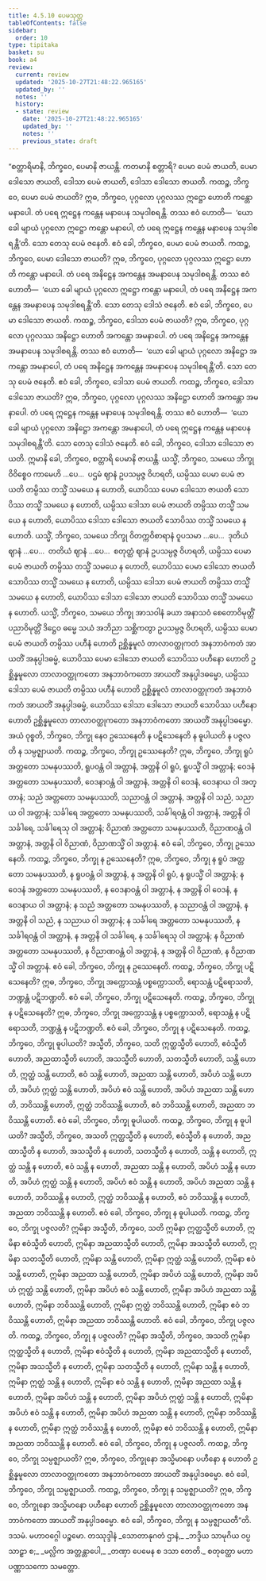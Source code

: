 ```yaml
---
title: 4.5.10 ပေမသုတ္တ
tableOfContents: false
sidebar:
  order: 10
type: tipitaka
basket: su
book: a4
review:
  current: review
  updated: '2025-10-27T21:48:22.965165'
  updated_by: ''
  notes: ''
  history:
  - state: review
    date: '2025-10-27T21:48:22.965165'
    updated_by: ''
    notes: ''
    previous_state: draft
---
```



<ReviewStatus review={frontmatter.review} showDetails={true} />

<HypothesisAnnotation frontmatter={frontmatter} />

<DynamicBreadcrumb />

<Division number="200" book="a4" e="ch" v="15" p="534">

<Paragraph number="1287" book="a4">
“စတ္တာရိမာနိ, ဘိက္ခဝေ, ပေမာနိ ဇာယန္တိ. ကတမာနိ စတ္တာရိ? ပေမာ ပေမံ ဇာယတိ, ပေမာ ဒေါသော ဇာယတိ, ဒေါသာ ပေမံ ဇာယတိ, ဒေါသာ ဒေါသော ဇာယတိ.
</Paragraph>

<Paragraph number="1288" book="a4">
ကထဉ္စ, ဘိက္ခဝေ, ပေမာ ပေမံ ဇာယတိ? ဣဓ, ဘိက္ခဝေ, ပုဂ္ဂလော ပုဂ္ဂလဿ ဣဋ္ဌော ဟောတိ ကန္တော မနာပေါ. တံ ပရေ ဣဋ္ဌေန ကန္တေန မနာပေန သမုဒါစရန္တိ. တဿ ဧဝံ ဟောတိ—  ‘ယော ခေါ မျာယံ ပုဂ္ဂလော ဣဋ္ဌော ကန္တော မနာပေါ, တံ ပရေ ဣဋ္ဌေန ကန္တေန မနာပေန သမုဒါစရန္တီ’တိ. သော တေသု ပေမံ ဇနေတိ. ဧဝံ ခေါ, ဘိက္ခဝေ, ပေမာ ပေမံ ဇာယတိ.
</Paragraph>

<Paragraph number="1289" book="a4">
ကထဉ္စ, ဘိက္ခဝေ, ပေမာ ဒေါသော ဇာယတိ? ဣဓ, ဘိက္ခဝေ, ပုဂ္ဂလော ပုဂ္ဂလဿ ဣဋ္ဌော ဟောတိ ကန္တော မနာပေါ. တံ ပရေ အနိဋ္ဌေန အကန္တေန အမနာပေန သမုဒါစရန္တိ. တဿ ဧဝံ ဟောတိ—  ‘ယော ခေါ မျာယံ ပုဂ္ဂလော ဣဋ္ဌော ကန္တော မနာပေါ, တံ ပရေ အနိဋ္ဌေန အကန္တေန အမနာပေန သမုဒါစရန္တီ’တိ. သော တေသု ဒေါသံ ဇနေတိ. ဧဝံ ခေါ, ဘိက္ခဝေ, ပေမာ ဒေါသော ဇာယတိ.
</Paragraph>

<Paragraph number="1290" book="a4">
ကထဉ္စ, ဘိက္ခဝေ, ဒေါသာ ပေမံ ဇာယတိ? ဣဓ, ဘိက္ခဝေ, ပုဂ္ဂလော ပုဂ္ဂလဿ အနိဋ္ဌော ဟောတိ အကန္တော အမနာပေါ. တံ ပရေ အနိဋ္ဌေန အကန္တေန အမနာပေန သမုဒါစရန္တိ. တဿ ဧဝံ ဟောတိ—  ‘ယော ခေါ မျာယံ ပုဂ္ဂလော အနိဋ္ဌော အကန္တော အမနာပေါ, တံ ပရေ အနိဋ္ဌေန အကန္တေန အမနာပေန သမုဒါစရန္တီ’တိ. သော တေသု ပေမံ ဇနေတိ. ဧဝံ ခေါ, ဘိက္ခဝေ, ဒေါသာ ပေမံ ဇာယတိ.
</Paragraph>

<Paragraph number="1291" book="a4">
ကထဉ္စ, ဘိက္ခဝေ, ဒေါသာ ဒေါသော ဇာယတိ? ဣဓ, ဘိက္ခဝေ, ပုဂ္ဂလော ပုဂ္ဂလဿ အနိဋ္ဌော ဟောတိ အကန္တော အမနာပေါ. တံ ပရေ ဣဋ္ဌေန ကန္တေန မနာပေန သမုဒါစရန္တိ. တဿ ဧဝံ ဟောတိ—  ‘ယော ခေါ မျာယံ ပုဂ္ဂလော အနိဋ္ဌော အကန္တော အမနာပေါ, တံ ပရေ ဣဋ္ဌေန ကန္တေန မနာပေန သမုဒါစရန္တီ’တိ. သော တေသု ဒေါသံ ဇနေတိ. ဧဝံ ခေါ, ဘိက္ခဝေ, ဒေါသာ ဒေါသော ဇာယတိ. ဣမာနိ ခေါ, ဘိက္ခဝေ, စတ္တာရိ ပေမာနိ ဇာယန္တိ.
</Paragraph>

<Paragraph number="1292" book="a4">
ယသ္မိံ, ဘိက္ခဝေ, သမယေ ဘိက္ခု ဝိဝိစ္စေဝ ကာမေဟိ …ပေ…  ပဌမံ ဈာနံ ဥပသမ္ပဇ္ဇ ဝိဟရတိ, ယမ္ပိဿ ပေမာ ပေမံ ဇာယတိ တမ္ပိဿ တသ္မိံ သမယေ န ဟောတိ, ယောပိဿ ပေမာ ဒေါသော ဇာယတိ သောပိဿ တသ္မိံ သမယေ န ဟောတိ, ယမ္ပိဿ ဒေါသာ ပေမံ ဇာယတိ တမ္ပိဿ တသ္မိံ သမယေ န ဟောတိ, ယောပိဿ ဒေါသာ ဒေါသော ဇာယတိ သောပိဿ တသ္မိံ သမယေ န ဟောတိ.
</Paragraph>

<Paragraph number="1293" book="a4">
ယသ္မိံ, ဘိက္ခဝေ, သမယေ ဘိက္ခု ဝိတက္ကဝိစာရာနံ ဝူပသမာ …ပေ…  ဒုတိယံ ဈာနံ …ပေ…  တတိယံ ဈာနံ …ပေ…  စတုတ္ထံ ဈာနံ ဥပသမ္ပဇ္ဇ ဝိဟရတိ, ယမ္ပိဿ ပေမာ ပေမံ ဇာယတိ တမ္ပိဿ တသ္မိံ သမယေ န ဟောတိ, ယောပိဿ ပေမာ ဒေါသော ဇာယတိ သောပိဿ တသ္မိံ သမယေ န ဟောတိ, ယမ္ပိဿ ဒေါသာ ပေမံ ဇာယတိ တမ္ပိဿ တသ္မိံ သမယေ န ဟောတိ, ယောပိဿ ဒေါသာ ဒေါသော ဇာယတိ သောပိဿ တသ္မိံ သမယေ န ဟောတိ.
</Paragraph>

<Paragraph number="1294" book="a4">
ယသ္မိံ, ဘိက္ခဝေ, သမယေ ဘိက္ခု အာသဝါနံ ခယာ အနာသဝံ စေတောဝိမုတ္တိံ ပညာဝိမုတ္တိံ ဒိဋ္ဌေဝ ဓမ္မေ သယံ အဘိညာ သစ္ဆိကတွာ ဥပသမ္ပဇ္ဇ ဝိဟရတိ, ယမ္ပိဿ ပေမာ ပေမံ ဇာယတိ တမ္ပိဿ ပဟီနံ ဟောတိ ဥစ္ဆိန္နမူလံ တာလာဝတ္ထုကတံ အနဘာဝံကတံ အာယတိံ အနုပ္ပါဒဓမ္မံ, ယောပိဿ ပေမာ ဒေါသော ဇာယတိ သောပိဿ ပဟီနော ဟောတိ ဥစ္ဆိန္နမူလော တာလာဝတ္ထုကတော အနဘာဝံကတော အာယတိံ အနုပ္ပါဒဓမ္မော, ယမ္ပိဿ ဒေါသာ ပေမံ ဇာယတိ တမ္ပိဿ ပဟီနံ ဟောတိ ဥစ္ဆိန္နမူလံ တာလာဝတ္ထုကတံ အနဘာဝံကတံ အာယတိံ အနုပ္ပါဒဓမ္မံ, ယောပိဿ ဒေါသာ ဒေါသော ဇာယတိ သောပိဿ ပဟီနော ဟောတိ ဥစ္ဆိန္နမူလော တာလာဝတ္ထုကတော အနဘာဝံကတော အာယတိံ အနုပ္ပါဒဓမ္မော. အယံ ဝုစ္စတိ, ဘိက္ခဝေ, ဘိက္ခု နေဝ ဥဿေနေတိ န ပဋိသေနေတိ န ဓူပါယတိ န ပဇ္ဇလတိ န သမ္ပဇ္ဈာယတိ.
</Paragraph>

<Paragraph number="1295" book="a4">
ကထဉ္စ, ဘိက္ခဝေ, ဘိက္ခု ဥဿေနေတိ? ဣဓ, ဘိက္ခဝေ, ဘိက္ခု ရူပံ အတ္တတော သမနုပဿတိ, ရူပဝန္တံ ဝါ အတ္တာနံ, အတ္တနိ ဝါ ရူပံ, ရူပသ္မိံ ဝါ အတ္တာနံ; ဝေဒနံ အတ္တတော သမနုပဿတိ, ဝေဒနာဝန္တံ ဝါ အတ္တာနံ, အတ္တနိ ဝါ ဝေဒနံ, ဝေဒနာယ ဝါ အတ္တာနံ; သညံ အတ္တတော သမနုပဿတိ, သညာဝန္တံ ဝါ အတ္တာနံ, အတ္တနိ ဝါ သညံ, သညာယ ဝါ အတ္တာနံ; သင်္ခါရေ အတ္တတော သမနုပဿတိ, သင်္ခါရဝန္တံ ဝါ အတ္တာနံ, အတ္တနိ ဝါ သင်္ခါရေ, သင်္ခါရေသု ဝါ အတ္တာနံ; ဝိညာဏံ အတ္တတော သမနုပဿတိ, ဝိညာဏဝန္တံ ဝါ အတ္တာနံ, အတ္တနိ ဝါ ဝိညာဏံ, ဝိညာဏသ္မိံ ဝါ အတ္တာနံ. ဧဝံ ခေါ, ဘိက္ခဝေ, ဘိက္ခု ဥဿေနေတိ.
</Paragraph>

<Paragraph number="1296" book="a4">
ကထဉ္စ, ဘိက္ခဝေ, ဘိက္ခု န ဥဿေနေတိ? ဣဓ, ဘိက္ခဝေ, ဘိက္ခု န ရူပံ အတ္တတော သမနုပဿတိ, န ရူပဝန္တံ ဝါ အတ္တာနံ, န အတ္တနိ ဝါ ရူပံ, န ရူပသ္မိံ ဝါ အတ္တာနံ; န ဝေဒနံ အတ္တတော သမနုပဿတိ, န ဝေဒနာဝန္တံ ဝါ အတ္တာနံ, န အတ္တနိ ဝါ ဝေဒနံ, န ဝေဒနာယ ဝါ အတ္တာနံ; န သညံ အတ္တတော သမနုပဿတိ, န သညာဝန္တံ ဝါ အတ္တာနံ, န အတ္တနိ ဝါ သညံ, န သညာယ ဝါ အတ္တာနံ; န သင်္ခါရေ အတ္တတော သမနုပဿတိ, န သင်္ခါရဝန္တံ ဝါ အတ္တာနံ, န အတ္တနိ ဝါ သင်္ခါရေ, န သင်္ခါရေသု ဝါ အတ္တာနံ; န ဝိညာဏံ အတ္တတော သမနုပဿတိ, န ဝိညာဏဝန္တံ ဝါ အတ္တာနံ, န အတ္တနိ ဝါ ဝိညာဏံ, န ဝိညာဏသ္မိံ ဝါ အတ္တာနံ. ဧဝံ ခေါ, ဘိက္ခဝေ, ဘိက္ခု န ဥဿေနေတိ.
</Paragraph>

<Paragraph number="1297" book="a4">
ကထဉ္စ, ဘိက္ခဝေ, ဘိက္ခု ပဋိသေနေတိ? ဣဓ, ဘိက္ခဝေ, ဘိက္ခု အက္ကောသန္တံ ပစ္စက္ကောသတိ, ရောသန္တံ ပဋိရောသတိ, ဘဏ္ဍန္တံ ပဋိဘဏ္ဍတိ. ဧဝံ ခေါ, ဘိက္ခဝေ, ဘိက္ခု ပဋိသေနေတိ.
</Paragraph>

<Paragraph number="1298" book="a4">
ကထဉ္စ, ဘိက္ခဝေ, ဘိက္ခု န ပဋိသေနေတိ? ဣဓ, ဘိက္ခဝေ, ဘိက္ခု အက္ကောသန္တံ န ပစ္စက္ကောသတိ, ရောသန္တံ န ပဋိရောသတိ, ဘဏ္ဍန္တံ န ပဋိဘဏ္ဍတိ. ဧဝံ ခေါ, ဘိက္ခဝေ, ဘိက္ခု န ပဋိသေနေတိ.
</Paragraph>

<Paragraph number="1299" book="a4">
ကထဉ္စ, ဘိက္ခဝေ, ဘိက္ခု ဓူပါယတိ? အသ္မီတိ, ဘိက္ခဝေ, သတိ ဣတ္ထသ္မီတိ ဟောတိ, ဧဝံသ္မီတိ ဟောတိ, အညထာသ္မီတိ ဟောတိ, အသသ္မီတိ ဟောတိ, သတသ္မီတိ ဟောတိ, သန္တိ ဟောတိ, ဣတ္ထံ သန္တိ ဟောတိ, ဧဝံ သန္တိ ဟောတိ, အညထာ သန္တိ ဟောတိ, အပိဟံ သန္တိ ဟောတိ, အပိဟံ ဣတ္ထံ သန္တိ ဟောတိ, အပိဟံ ဧဝံ သန္တိ ဟောတိ, အပိဟံ အညထာ သန္တိ ဟောတိ, ဘဝိဿန္တိ ဟောတိ, ဣတ္ထံ ဘဝိဿန္တိ ဟောတိ, ဧဝံ ဘဝိဿန္တိ ဟောတိ, အညထာ ဘဝိဿန္တိ ဟောတိ. ဧဝံ ခေါ, ဘိက္ခဝေ, ဘိက္ခု ဓူပါယတိ.
</Paragraph>

<Paragraph number="1300" book="a4">
ကထဉ္စ, ဘိက္ခဝေ, ဘိက္ခု န ဓူပါယတိ? အသ္မီတိ, ဘိက္ခဝေ, အသတိ ဣတ္ထသ္မီတိ န ဟောတိ, ဧဝံသ္မီတိ န ဟောတိ, အညထာသ္မီတိ န ဟောတိ, အသသ္မီတိ န ဟောတိ, သတသ္မီတိ န ဟောတိ, သန္တိ န ဟောတိ, ဣတ္ထံ သန္တိ န ဟောတိ, ဧဝံ သန္တိ န ဟောတိ, အညထာ သန္တိ န ဟောတိ, အပိဟံ သန္တိ န ဟောတိ, အပိဟံ ဣတ္ထံ သန္တိ န ဟောတိ, အပိဟံ ဧဝံ သန္တိ န ဟောတိ, အပိဟံ အညထာ သန္တိ န ဟောတိ, ဘဝိဿန္တိ န ဟောတိ, ဣတ္ထံ ဘဝိဿန္တိ န ဟောတိ, ဧဝံ ဘဝိဿန္တိ န ဟောတိ, အညထာ ဘဝိဿန္တိ န ဟောတိ. ဧဝံ ခေါ, ဘိက္ခဝေ, ဘိက္ခု န ဓူပါယတိ.
</Paragraph>

<Paragraph number="1301" book="a4">
ကထဉ္စ, ဘိက္ခဝေ, ဘိက္ခု ပဇ္ဇလတိ? ဣမိနာ အသ္မီတိ, ဘိက္ခဝေ, သတိ ဣမိနာ ဣတ္ထသ္မီတိ ဟောတိ, ဣမိနာ ဧဝံသ္မီတိ ဟောတိ, ဣမိနာ အညထာသ္မီတိ ဟောတိ, ဣမိနာ အသသ္မီတိ ဟောတိ, ဣမိနာ သတသ္မီတိ ဟောတိ, ဣမိနာ သန္တိ ဟောတိ, ဣမိနာ ဣတ္ထံ သန္တိ ဟောတိ, ဣမိနာ ဧဝံ သန္တိ ဟောတိ, ဣမိနာ အညထာ သန္တိ ဟောတိ, ဣမိနာ အပိဟံ သန္တိ ဟောတိ, ဣမိနာ အပိဟံ ဣတ္ထံ သန္တိ ဟောတိ, ဣမိနာ အပိဟံ ဧဝံ သန္တိ ဟောတိ, ဣမိနာ အပိဟံ အညထာ သန္တိ ဟောတိ, ဣမိနာ ဘဝိဿန္တိ ဟောတိ, ဣမိနာ ဣတ္ထံ ဘဝိဿန္တိ ဟောတိ, ဣမိနာ ဧဝံ ဘဝိဿန္တိ ဟောတိ, ဣမိနာ အညထာ ဘဝိဿန္တိ ဟောတိ. ဧဝံ ခေါ, ဘိက္ခဝေ, ဘိက္ခု ပဇ္ဇလတိ.
</Paragraph>

<Paragraph number="1302" book="a4">
ကထဉ္စ, ဘိက္ခဝေ, ဘိက္ခု န ပဇ္ဇလတိ? ဣမိနာ အသ္မီတိ, ဘိက္ခဝေ, အသတိ ဣမိနာ ဣတ္ထသ္မီတိ န ဟောတိ, ဣမိနာ ဧဝံသ္မီတိ န ဟောတိ, ဣမိနာ အညထာသ္မီတိ န ဟောတိ, ဣမိနာ အသသ္မီတိ န ဟောတိ, ဣမိနာ သတသ္မီတိ န ဟောတိ, ဣမိနာ သန္တိ န ဟောတိ, ဣမိနာ ဣတ္ထံ သန္တိ န ဟောတိ, ဣမိနာ ဧဝံ သန္တိ န ဟောတိ, ဣမိနာ အညထာ သန္တိ န ဟောတိ, ဣမိနာ အပိဟံ သန္တိ န ဟောတိ, ဣမိနာ အပိဟံ ဣတ္ထံ သန္တိ န ဟောတိ, ဣမိနာ အပိဟံ ဧဝံ သန္တိ န ဟောတိ, ဣမိနာ အပိဟံ အညထာ သန္တိ န ဟောတိ, ဣမိနာ ဘဝိဿန္တိ န ဟောတိ, ဣမိနာ ဣတ္ထံ ဘဝိဿန္တိ န ဟောတိ, ဣမိနာ ဧဝံ ဘဝိဿန္တိ န ဟောတိ, ဣမိနာ အညထာ ဘဝိဿန္တိ န ဟောတိ. ဧဝံ ခေါ, ဘိက္ခဝေ, ဘိက္ခု န ပဇ္ဇလတိ.
</Paragraph>

<Paragraph number="1303" book="a4">
ကထဉ္စ, ဘိက္ခဝေ, ဘိက္ခု သမ္ပဇ္ဈာယတိ? ဣဓ, ဘိက္ခဝေ, ဘိက္ခုနော အသ္မိမာနော ပဟီနော န ဟောတိ ဥစ္ဆိန္နမူလော တာလာဝတ္ထုကတော အနဘာဝံကတော အာယတိံ အနုပ္ပါဒဓမ္မော. ဧဝံ ခေါ, ဘိက္ခဝေ, ဘိက္ခု သမ္ပဇ္ဈာယတိ.
</Paragraph>

<Paragraph number="1304" book="a4">
ကထဉ္စ, ဘိက္ခဝေ, ဘိက္ခု န သမ္ပဇ္ဈာယတိ? ဣဓ, ဘိက္ခဝေ, ဘိက္ခုနော အသ္မိမာနော ပဟီနော ဟောတိ ဥစ္ဆိန္နမူလော တာလာဝတ္ထုကတော အနဘာဝံကတော အာယတိံ အနုပ္ပါဒဓမ္မော. ဧဝံ ခေါ, ဘိက္ခဝေ, ဘိက္ခု န သမ္ပဇ္ဈာယတီ”တိ.

</Paragraph>
</Division>

<Paragraph number="1305" type="center" book="a4">
ဒသမံ.



</Paragraph>

<Paragraph number="1306" type="center" book="a4">
မဟာဝဂ္ဂေါ ပဉ္စမော.



</Paragraph>

<Paragraph number="1307" type="center" book="a4">
တဿုဒ္ဒါနံ


</Paragraph>

<Paragraph number="1308" type="verses" book="a4">
_သောတာနုဂတံ ဌာနံ,_  
_ဘဒ္ဒိယ သာမုဂိယ ဝပ္ပ သာဠှာ စ;_  
_မလ္လိက အတ္တန္တာပေါ,_  
_တဏှာ ပေမေန စ ဒသာ တေတိ._  


</Paragraph>

<Paragraph number="1309" type="center" book="a4">
စတုတ္ထော မဟာပဏ္ဏာသကော သမတ္တော.
</Paragraph>